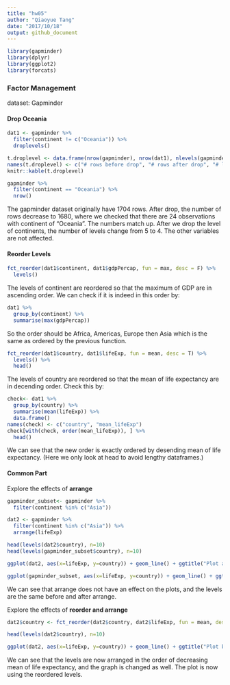 ```yaml
---
title: "hw05"
author: "Qiaoyue Tang"
date: "2017/10/18"
output: github_document
---
```


```r
library(gapminder)
library(dplyr)
library(ggplot2)
library(forcats)
```


### Factor Management

dataset: Gapminder

#### Drop Oceania

```r
dat1 <- gapminder %>% 
  filter(continent != c("Oceania")) %>% 
  droplevels()

t.droplevel <- data.frame(nrow(gapminder), nrow(dat1), nlevels(gapminder$continent), nlevels(dat1$continent))
names(t.droplevel) <- c("# rows before drop", "# rows after drop", "# levels before drop", "# levels after drop")
knitr::kable(t.droplevel)

gapminder %>% 
  filter(continent == "Oceania") %>% 
  nrow()
```

The gapminder dataset originally have 1704 rows. After drop, the number of rows decrease to 1680, where we checked that there are 24 observations with continent of "Oceania". The numbers match up. After we drop the level of continents, the number of levels change from 5 to 4. The other variables are not affected.

#### Reorder Levels

```r
fct_reorder(dat1$continent, dat1$gdpPercap, fun = max, desc = F) %>% 
  levels()
```

The levels of continent are reordered so that the maximum of GDP are in ascending order. We can check if it is indeed in this order by:

```r
dat1 %>% 
  group_by(continent) %>% 
  summarise(max(gdpPercap))
```

So the order should be Africa, Americas, Europe then Asia which is the same as ordered by the previous function.

```r
fct_reorder(dat1$country, dat1$lifeExp, fun = mean, desc = T) %>% 
  levels() %>% 
  head()
```

The levels of country are reordered so that the mean of life expectancy are in decending order.
Check this by:

```r
check<- dat1 %>% 
  group_by(country) %>% 
  summarise(mean(lifeExp)) %>% 
  data.frame()
names(check) <- c("country", "mean_lifeExp")
check[with(check, order(mean_lifeExp)), ] %>% 
  head()
```

We can see that the new order is exactly ordered by desending mean of life expectancy. (Here we only look at head to avoid lengthy dataframes.)

#### Common Part

Explore the effects of **arrange** 

```r
gapminder_subset<- gapminder %>% 
  filter(continent %in% c("Asia"))

dat2 <- gapminder %>%
  filter(continent %in% c("Asia")) %>% 
  arrange(lifeExp)

head(levels(dat2$country), n=10)
head(levels(gapminder_subset$country), n=10)

ggplot(dat2, aes(x=lifeExp, y=country)) + geom_line() + ggtitle("Plot after Arrange") + theme(plot.title = element_text(hjust = 0.5))

ggplot(gapminder_subset, aes(x=lifeExp, y=country)) + geom_line() + ggtitle("Plot before Arrange") + theme(plot.title = element_text(hjust = 0.5))
```

We can see that arrange does not have an effect on the plots, and the levels are the same before and after arrange.

Explore the effects of **reorder and arrange**

```r
dat2$country <- fct_reorder(dat2$country, dat2$lifeExp, fun = mean, desc = T)

head(levels(dat2$country), n=10)

ggplot(dat2, aes(x=lifeExp, y=country)) + geom_line() + ggtitle("Plot before Arrange") + theme(plot.title = element_text(hjust = 0.5))
```

We can see that the levels are now arranged in the order of decreasing mean of life expectancy, and the graph is changed as well. The plot is now using the reordered levels.